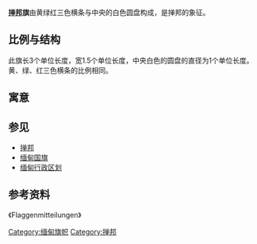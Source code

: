 {{No footnotes|time=2017-12-06T04:30:18+00:00}}
{{Onesource|time=2017-12-06T04:30:18+00:00}}

{{National flag infobox|
Name = 撣邦|
Article = 旗|
Image = Flag of the Shan State.svg |
Use = 110000|
Symbol = |
Proportion = 1:2|
Adoption = 1947年，1993年曾作少許修改|
Design = [[黃色|黃]]、[[綠色|綠]]、[[紅色|紅]]橫向[[三色旗|三色旗]]及中央的白色圓盤|
Type = 國旗|
|Image2    = Flag of Myanmar.svg
|Use2      = 111110
|Symbol2   = 
|Proportion2 = 2:3
|Adoption2 = 2010年，首次记载使用的日期是2010年
|Design2   = [[緬甸國旗|緬甸國旗]]
|Type2     = 现在是政府旗（2004—）
| Name3 = 
| Nickname3 =
| Image3 = Shan State National Army.svg
| Use3 = 001000
| Symbol3 = {{FIAV|normal}}
| Proportion3 = 3:5
| Adoption3 = 1993年
| Design3 = 
| Type3 = 
| Name4 = 
| Nickname4 =
| Image4 = Shan State Army flag.svg
| Use4 = 001000
| Symbol4 = {{FIAV|normal}}
| Proportion4 =  2:3
| Adoption4 = 1993年
| Design4 = 
| Type4 = 
}}

'''[[掸邦|掸邦]]旗'''由黄绿红三色横条与中央的白色圆盘构成，是掸邦的象征。

==比例与结构==
此旗长3个单位长度，宽1.5个单位长度，中央白色的圆盘的直径为1个单位长度。黄、绿、红三色横条的比例相同。

==寓意==
{{fact|赭黄色象征着佛教信仰。绿色象征着终年常绿的掸邦景色、温暖的气候和作为该地区之经济基础的农业生产。红色象征着掸邦人民勇敢的精神。白色圆盘象征月亮，体现出掸邦人民与月一样纯洁的品质与和善的性格。}}

==参见==
*[[掸邦|掸邦]]
*[[缅甸国旗|缅甸国旗]]
*[[缅甸行政区划|缅甸行政区划]]

==参考资料==
《Flaggenmitteilungen》
{{亚洲题目|国旗}}

[[Category:缅甸旗帜|Category:缅甸旗帜]]
[[Category:掸邦|Category:掸邦]]